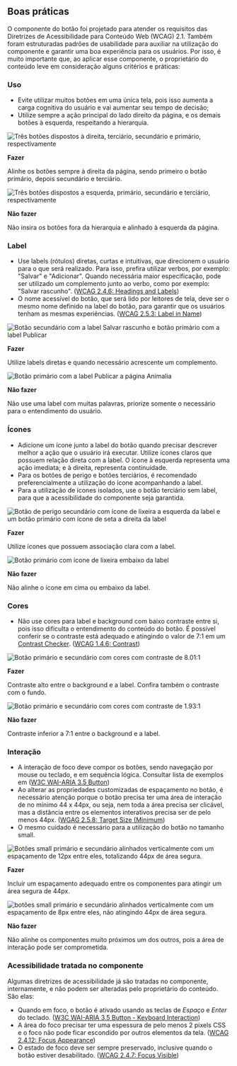 
## Boas práticas

O componente do botão foi projetado para atender os requisitos das Diretrizes de Acessibilidade para Conteúdo Web (WCAG) 2.1. Também foram estruturadas padrões de usabilidade para auxiliar na utilização do componente e garantir uma boa experiência para os usuários. Por isso, é muito importante que, ao aplicar esse componente, o proprietário do conteúdo leve em consideração alguns critérios e práticas:

### Uso

- Evite utilizar muitos botões em uma única tela, pois isso aumenta a carga cognitiva do usuário e vai aumentar seu tempo de decisão;
- Utilize sempre a ação principal do lado direito da página, e os demais botões à esquerda, respeitando a hierarquia.

<div style={{ padding: '0 0 24px 0', display: 'flex' }}>

<div style={{ display: 'inline-block', width: '48%' }}>

<img
  src={buttonDo1}
  alt="Três botões dispostos à direita, terciário, secundário e primário, respectivamente"
/>

**Fazer**

Alinhe os botões sempre à direita da página, sendo primeiro o botão primário, depois secundário e terciário.

</div>

<div style={{ display: 'inline-block', width: '4%' }}></div>

<div  style={{ display: 'inline-block', width: '48%' }}>
<img
src={buttonDont1}
alt="Três botões dispostos a esquerda, primário, secundário e terciário, respectivamente"
/>

**Não fazer**

Não insira os botões fora da hierarquia e alinhado à esquerda da página.

</div>

</div>

### Label

- Use labels (rótulos) diretas, curtas e intuitivas, que direcionem o usuário para o que será realizado. Para isso, prefira utilizar verbos, por exemplo: "Salvar" e "Adicionar". Quando necessária maior especificação, pode ser utilizado um complemento junto ao verbo, como por exemplo: "Salvar rascunho". ([WCAG 2.4.6: Headings and Labels](https://www.w3.org/WAI/WCAG21/Understanding/headings-and-labels))
- O nome acessível do botão, que será lido por leitores de tela, deve ser o mesmo nome definido na label do botão, para garantir que os usuários tenham as mesmas experiências. ([WCAG 2.5.3: Label in Name](https://www.w3.org/WAI/WCAG21/Understanding/label-in-name))

<div style={{ padding: '0 0 24px 0', display: 'flex' }}>

<div style={{ display: 'inline-block', width: '48%' }}>

<img
  src={buttonDo2}
  alt="Botão secundário com a label Salvar rascunho e botão primário com a label Publicar"
/>

**Fazer**

Utilize labels diretas e quando necessário acrescente um complemento.

</div>

<div style={{ display: 'inline-block', width: '4%' }}></div>

<div  style={{ display: 'inline-block', width: '48%' }}>
<img
src={buttonDont2}
alt="Botão primário com a label Publicar a página Animalia"
/>

**Não fazer**

Não use uma label com muitas palavras, priorize somente o necessário para o entendimento do usuário.

</div>

</div>

### Ícones

- Adicione um ícone junto a label do botão quando precisar descrever melhor a ação que o usuário irá executar. Utilize ícones claros que possuem relação direta com a label. O ícone à esquerda representa uma ação imediata; e à direita, representa continuidade.
- Para os botões de perigo e botões terciários, é recomendado preferencialmente a utilização do ícone acompanhando a label.
- Para a utilização de ícones isolados, use o botão terciário sem label, para que a acessibilidade do componente seja garantida.

<div style={{ padding: '0 0 24px 0', display: 'flex' }}>

<div style={{ display: 'inline-block', width: '48%' }}>

<img
  src={buttonDo3}
  alt="Botão de perigo secundário com ícone de lixeira a esquerda da label e um botão primário com ícone de seta a direita da label"
/>

**Fazer**

Utilize ícones que possuem associação clara com a label.

</div>

<div style={{ display: 'inline-block', width: '4%' }}></div>

<div  style={{ display: 'inline-block', width: '48%' }}>
<img
src={buttonDont3}
alt="Botão primário com ícone de lixeira embaixo da label"
/>

**Não fazer**

Não alinhe o ícone em cima ou embaixo da label.

</div>

</div>

### Cores

- Não use cores para label e background com baixo contraste entre si, pois isso dificulta o entendimento do conteúdo do botão. É possível conferir se o contraste está adequado e atingindo o valor de 7:1 em um [Contrast Checker](https://webaim.org/resources/contrastchecker/). ([WCAG 1.4.6: Contrast](https://www.w3.org/WAI/WCAG21/Understanding/contrast-enhanced.html))

<div style={{ padding: '0 0 24px 0', display: 'flex' }}>

<div style={{ display: 'inline-block', width: '48%' }}>

<img
  src={buttonDo4}
  alt="Botão primário e secundário com cores com contraste de 8.01:1"
/>

**Fazer**

Contraste alto entre o background e a label. Confira também o contraste com o fundo.

</div>

<div style={{ display: 'inline-block', width: '4%' }}></div>

<div  style={{ display: 'inline-block', width: '48%' }}>
<img
src={buttonDont4}
alt="Botão primário e secundário com cores com contraste de 1.93:1"
/>

**Não fazer**

Contraste inferior a 7:1 entre o background e a label.

</div>

</div>

### Interação

- A interação de foco deve compor os botões, sendo navegação por mouse ou teclado, e em sequência lógica. Consultar lista de exemplos em ([W3C WAI-ARIA 3.5 Button](https://www.w3.org/TR/wai-aria-practices-1.1/#button))
- Ao alterar as propriedades customizadas de espaçamento no botão, é necessário atenção porque o botão precisa ter uma área de interação de no mínimo 44 x 44px, ou seja, nem toda a área precisa ser clicável, mas a distância entre os elementos interativos precisa ser de pelo menos 44px. ([WGAG 2.5.8: Target Size (Minimum](https://www.w3.org/WAI/WCAG22/Understanding/target-size-minimum))
- O mesmo cuidado é necessário para a utilização do botão no tamanho small.

<div style={{ padding: '0 0 24px 0', display: 'flex' }}>

<div style={{ display: 'inline-block', width: '48%' }}>

<img
  src={buttonDo5}
  alt="Botões small primário e secundário alinhados verticalmente com um espaçamento de 12px entre eles, totalizando 44px de área segura."
/>

**Fazer**

Incluir um espaçamento adequado entre os componentes para atingir um área segura de 44px.

</div>

<div style={{ display: 'inline-block', width: '4%' }}></div>

<div  style={{ display: 'inline-block', width: '48%' }}>
<img
src={buttonDont5}
alt="botões small primário e secundário alinhados verticalmente com um espaçamento de 8px entre eles, não atingindo 44px de área segura."
/>

**Não fazer**

Não alinhe os componentes muito próximos um dos outros, pois a área de interação pode ser comprometida.

</div>

</div>

### Acessibilidade tratada no componente

Algumas diretrizes de acessibilidade já são tratadas no componente, internamente, e não podem ser alteradas pelo proprietário do conteúdo. São elas:

- Quando em foco, o botão é ativado usando as teclas de _Espaço_ e _Enter_ do teclado. ([W3C WAI-ARIA 3.5 Button - Keyboard Interaction](https://www.w3.org/TR/wai-aria-practices-1.1/#keyboard-interaction-3))
- A área do foco precisar ter uma espessura de pelo menos 2 pixels CSS e o foco não pode ficar escondido por outros elementos da tela. ([WCAG 2.4.12: Focus Appearance](https://www.w3.org/WAI/WCAG22/Understanding/focus-appearance-enhanced))
- O estado de foco deve ser sempre preservado, inclusive quando o botão estiver desabilitado. ([WCAG 2.4.7: Focus Visible](https://www.w3.org/WAI/WCAG21/Understanding/focus-visible))
